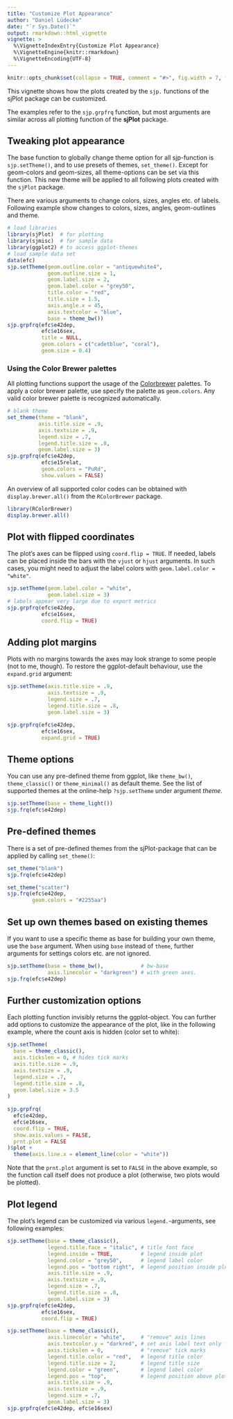 ```yaml
---
title: "Customize Plot Appearance"
author: "Daniel Lüdecke"
date: "`r Sys.Date()`"
output: rmarkdown::html_vignette
vignette: >
  %\VignetteIndexEntry{Customize Plot Appearance}
  %\VignetteEngine{knitr::rmarkdown}
  %\VignetteEncoding{UTF-8}
---
```


```r
knitr::opts_chunk$set(collapse = TRUE, comment = "#>", fig.width = 7, fig.height = 5, warning = FALSE, message = FALSE)
```


This vignette shows how the plots created by the `sjp.` functions of the sjPlot package can be customized.

The examples refer to the `sjp.grpfrq` function, but most arguments are similar across all plotting function of the **sjPlot** package.

Tweaking plot appearance
------------------------
The base function to globally change theme option for all sjp-function is `sjp.setTheme()`, and to use presets of themes, `set_theme()`. Except for geom-colors and geom-sizes, all theme-options can be set via this function. This new theme will be applied to all following plots created with the `sjPlot` package.

There are various arguments to change colors, sizes, angles etc. of labels. Following example show changes to colors, sizes, angles, geom-outlines and theme.
```r
# load libraries
library(sjPlot)  # for plotting
library(sjmisc)  # for sample data
library(ggplot2) # to access ggplot-themes
# load sample data set
data(efc)
sjp.setTheme(geom.outline.color = "antiquewhite4", 
             geom.outline.size = 1, 
             geom.label.size = 2,
             geom.label.color = "grey50",
             title.color = "red", 
             title.size = 1.5, 
             axis.angle.x = 45, 
             axis.textcolor = "blue", 
             base = theme_bw())
sjp.grpfrq(efc$e42dep, 
           efc$e16sex, 
           title = NULL, 
           geom.colors = c("cadetblue", "coral"), 
           geom.size = 0.4)
```

### Using the Color Brewer palettes
All plotting functions support the usage of the [Colorbrewer](http://colorbrewer2.org) palettes. To apply a color brewer palette, use specify the palette as `geom.colors`. Any valid color brewer palette is recognized automatically.

```r
# blank theme
set_theme(theme = "blank",
          axis.title.size = .9,
          axis.textsize = .9,
          legend.size = .7,
          legend.title.size = .8,
          geom.label.size = 3)
sjp.grpfrq(efc$e42dep, 
           efc$e15relat, 
           geom.colors = "PuRd", 
           show.values = FALSE)
```

An overview of all supported color codes can be obtained with `display.brewer.all()` from the `RColorBrewer` package.

```r
library(RColorBrewer)
display.brewer.all()
```

Plot with flipped coordinates
-----------------------------
The plot's axes can be flipped using `coord.flip = TRUE`. If needed, labels can be placed inside the bars with the `vjust` or `hjust` arguments. In such cases, you might need to adjust the label colors with `geom.label.color = "white"`.

```r
sjp.setTheme(geom.label.color = "white",
             geom.label.size = 3)
# labels appear very large due to export metrics
sjp.grpfrq(efc$e42dep, 
           efc$e16sex, 
           coord.flip = TRUE)
```

Adding plot margins
-------------------
Plots with no margins towards the axes may look strange to some people (not to me, though). To restore the ggplot-default behaviour, use the `expand.grid` argument:

```r
sjp.setTheme(axis.title.size = .9,
             axis.textsize = .9,
             legend.size = .7,
             legend.title.size = .8,
             geom.label.size = 3)
```

```r
sjp.grpfrq(efc$e42dep,
           efc$e16sex,
           expand.grid = TRUE)
```

Theme options
-------------
You can use any pre-defined theme from ggplot, like `theme_bw()`, `theme_classic()` or `theme_minimal()` as default theme. See the list of supported themes at the online-help `?sjp.setTheme` under argument _theme_.

```r
sjp.setTheme(base = theme_light())
sjp.frq(efc$e42dep)
```

Pre-defined themes
------------------

There is a set of pre-defined themes from the sjPlot-package that can be applied by calling `set_theme()`:

```r
set_theme("blank")
sjp.frq(efc$e42dep)

set_theme("scatter")
sjp.frq(efc$e42dep,
        geom.colors = "#2255aa")
```


Set up own themes based on existing themes
------------------------------------------

If you want to use a specific theme as base for building your own theme, use the `base` argument. When using `base` instead of `theme`, further arguments for settings colors etc. are not ignored.
```r
sjp.setTheme(base = theme_bw(),            # bw-base
             axis.linecolor = "darkgreen") # with green axes.
sjp.frq(efc$e42dep)
```


Further customization options
-----------------------------
Each plotting function invisibly returns the ggplot-object. You can further add options to customize the appearance of the plot, like in the following example, where the count axis is hidden (color set to white):
```r
sjp.setTheme(
  base = theme_classic(),
  axis.tickslen = 0, # hides tick marks
  axis.title.size = .9,
  axis.textsize = .9,
  legend.size = .7,
  legend.title.size = .8,
  geom.label.size = 3.5
)
  
sjp.grpfrq(
  efc$e42dep,
  efc$e16sex,
  coord.flip = TRUE,
  show.axis.values = FALSE,
  prnt.plot = FALSE
)$plot +
  theme(axis.line.x = element_line(color = "white"))
```

Note that the `prnt.plot` argument is set to `FALSE` in the above example, so the function call itself does not produce a plot (otherwise, two plots would be plotted).

Plot legend
-----------
The plot's legend can be customized via various `legend.`-arguments, see following examples:

```r
sjp.setTheme(base = theme_classic(), 
             legend.title.face = "italic", # title font face
             legend.inside = TRUE,         # legend inside plot
             legend.color = "grey50",      # legend label color
             legend.pos = "bottom right",  # legend position inside plot
             axis.title.size = .9,
             axis.textsize = .9,
             legend.size = .7,
             legend.title.size = .8,
             geom.label.size = 3)
sjp.grpfrq(efc$e42dep, 
           efc$e16sex, 
           coord.flip = TRUE)
```


```r
sjp.setTheme(base = theme_classic(), 
             axis.linecolor = "white",     # "remove" axis lines
             axis.textcolor.y = "darkred", # set axis label text only for y axis
             axis.tickslen = 0,            # "remove" tick marks
             legend.title.color = "red",   # legend title color
             legend.title.size = 2,        # legend title size
             legend.color = "green",       # legend label color
             legend.pos = "top",           # legend position above plot
             axis.title.size = .9,
             axis.textsize = .9,
             legend.size = .7,
             geom.label.size = 3)
sjp.grpfrq(efc$e42dep, efc$e16sex)
```

